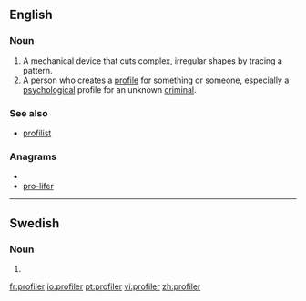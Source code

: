 ==English==

===Noun===
{{en-noun}}

# A mechanical device that cuts complex, irregular shapes by tracing a pattern.
# A person who creates a [[profile]] for something or someone, especially a [[psychological]] profile for an unknown [[criminal]].

===See also===
*[[profilist]]

===Anagrams===
* {{alphagram|efiloprr}}
* [[pro-lifer#English|pro-lifer]]

----

==Swedish==

===Noun===
{{infl|sv|noun form}}

# {{sv-noun-form-indef-pl|profil}}

[[fr:profiler]]
[[io:profiler]]
[[pt:profiler]]
[[vi:profiler]]
[[zh:profiler]]